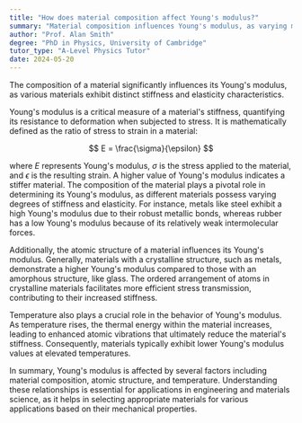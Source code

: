 ```yaml
---
title: "How does material composition affect Young's modulus?"
summary: "Material composition influences Young's modulus, as varying materials exhibit distinct levels of stiffness and elasticity, impacting their mechanical properties."
author: "Prof. Alan Smith"
degree: "PhD in Physics, University of Cambridge"
tutor_type: "A-Level Physics Tutor"
date: 2024-05-20
---
```


The composition of a material significantly influences its Young's modulus, as various materials exhibit distinct stiffness and elasticity characteristics.

Young's modulus is a critical measure of a material's stiffness, quantifying its resistance to deformation when subjected to stress. It is mathematically defined as the ratio of stress to strain in a material: 

$$ E = \frac{\sigma}{\epsilon} $$

where $E$ represents Young's modulus, $\sigma$ is the stress applied to the material, and $\epsilon$ is the resulting strain. A higher value of Young's modulus indicates a stiffer material. The composition of the material plays a pivotal role in determining its Young's modulus, as different materials possess varying degrees of stiffness and elasticity. For instance, metals like steel exhibit a high Young's modulus due to their robust metallic bonds, whereas rubber has a low Young's modulus because of its relatively weak intermolecular forces.

Additionally, the atomic structure of a material influences its Young's modulus. Generally, materials with a crystalline structure, such as metals, demonstrate a higher Young's modulus compared to those with an amorphous structure, like glass. The ordered arrangement of atoms in crystalline materials facilitates more efficient stress transmission, contributing to their increased stiffness.

Temperature also plays a crucial role in the behavior of Young's modulus. As temperature rises, the thermal energy within the material increases, leading to enhanced atomic vibrations that ultimately reduce the material's stiffness. Consequently, materials typically exhibit lower Young's modulus values at elevated temperatures.

In summary, Young's modulus is affected by several factors including material composition, atomic structure, and temperature. Understanding these relationships is essential for applications in engineering and materials science, as it helps in selecting appropriate materials for various applications based on their mechanical properties.
    